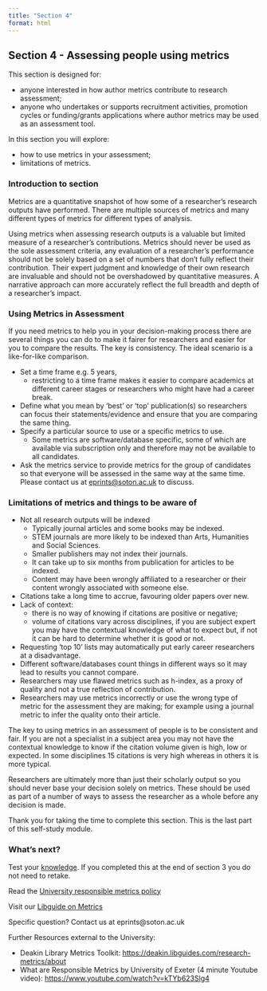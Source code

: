 ```yaml
---
title: "Section 4"
format: html
---
```


## **Section 4 -** Assessing people using metrics

This section is designed for:

-   anyone interested in how author metrics contribute to research assessment;
-   anyone who undertakes or supports recruitment activities, promotion cycles or funding/grants applications where author metrics may be used as an assessment tool.

In this section you will explore:

-   how to use metrics in your assessment;
-   limitations of metrics.

### Introduction to section

Metrics are a quantitative snapshot of how some of a researcher’s research outputs have performed. There are multiple sources of metrics and many different types of metrics for different types of analysis.

Using metrics when assessing research outputs is a valuable but limited measure of a researcher's contributions. Metrics should never be used as the sole assessment criteria, any evaluation of a researcher's performance should not be solely based on a set of numbers that don't fully reflect their contribution. Their expert judgment and knowledge of their own research are invaluable and should not be overshadowed by quantitative measures. A narrative approach can more accurately reflect the full breadth and depth of a researcher's impact.

### **Using Metrics in Assessment**

If you need metrics to help you in your decision-making process there are several things you can do to make it fairer for researchers and easier for you to compare the results. The key is consistency. The ideal scenario is a like-for-like comparison.

-   Set a time frame e.g. 5 years,
    -   restricting to a time frame makes it easier to compare academics at different career stages or researchers who might have had a career break.
-   Define what you mean by ‘best’ or ‘top’ publication(s) so researchers can focus their statements/evidence and ensure that you are comparing the same thing.
-   Specify a particular source to use or a specific metrics to use.
    -   Some metrics are software/database specific, some of which are available via subscription only and therefore may not be available to all candidates.
-   Ask the metrics service to provide metrics for the group of candidates so that everyone will be assessed in the same way at the same time. Please contact us at [eprints\@soton.ac.uk](mailto:eprints@soton.ac.uk) to discuss.

### **Limitations of metrics and things to be aware of**

-   Not all research outputs will be indexed
    -   Typically journal articles and some books may be indexed.
    -   STEM journals are more likely to be indexed than Arts, Humanities and Social Sciences.
    -   Smaller publishers may not index their journals.
    -   It can take up to six months from publication for articles to be indexed.
    -   Content may have been wrongly affiliated to a researcher or their content wrongly associated with someone else.  
-   Citations take a long time to accrue, favouring older papers over new.
-   Lack of context:
    -   there is no way of knowing if citations are positive or negative;
    -   volume of citations vary across disciplines, if you are subject expert you may have the contextual knowledge of what to expect but, if not it can be hard to determine whether it is good or not.
-   Requesting ‘top 10’ lists may automatically put early career researchers at a disadvantage.
-   Different software/databases count things in different ways so it may lead to results you cannot compare.
-   Researchers may use flawed metrics such as h-index, as a proxy of quality and not a true reflection of contribution.
-   Researchers may use metrics incorrectly or use the wrong type of metric for the assessment they are making; for example using a journal metric to infer the quality onto their article.

The key to using metrics in an assessment of people is to be consistent and fair. If you are not a specialist in a subject area you may not have the contextual knowledge to know if the citation volume given is high, low or expected. In some disciplines 15 citations is very high whereas in others it is more typical.

Researchers are ultimately more than just their scholarly output so you should never base your decision solely on metrics. These should be used as part of a number of ways to assess the researcher as a whole before any decision is made.

Thank you for taking the time to complete this section. This is the last part of this self-study module.

### **What’s next?**

Test your [knowledge](https://forms.office.com/e/2wiFXSSLSG){target="_blank"}. If you completed this at the end of section 3 you do not need to retake.

Read the [University responsible metrics policy](https://www.southampton.ac.uk/about/governance/regulations-policies/policies/responsible-research-metrics){target="_blank"}

Visit our [Libguide on Metrics](https://library.soton.ac.uk/bibliometrics){target="_blank"}

Specific question? Contact us at eprints\@soton.ac.uk

Further Resources external to the University:

-   Deakin Library Metrics Toolkit: [https://deakin.libguides.com/research-metrics/about](https://deakin.libguides.com/research-metrics/about){target="_blank"}
-   What are Responsible Metrics by University of Exeter (4 minute Youtube video): [https://www.youtube.com/watch?v=kTYb623Slg4](https://www.youtube.com/watch?v=kTYb623Slg4){target="_blank"}
